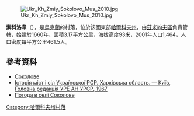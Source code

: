[[Image:Ukr_Kh_Zmiy_Sokolovo_Mus_2010.jpg|right]]

{{coord|49|42|51|N|36|11|35|E|scale:100000_region:UA|display=title}}

'''索科洛韋'''（{{lang-uk|Соколове}}），是[[烏克蘭|烏克蘭]]的村落，位於該國東部[[哈爾科夫州|哈爾科夫州]]，由[[茲米約夫區|茲米約夫區]]負責管轄，始建於1660年，面積3.17平方公里，海拔高度93米，2001年人口1,464，人口密度每平方公里461.5人。

==參考資料==
*[http://w1.c1.rada.gov.ua/pls/z7502/A005?rdat1=15.09.2011&rf7571=33109 Соколове]{{dead link|date=2018年4月 |bot=InternetArchiveBot |fix-attempted=yes }}
* [https://web.archive.org/web/20110825175116/http://www.igsu.org.ua/Harkovskja.obl/Zmievskij.rajon/Sokolovo.html Історія міст і сіл Української РСР. Харківська область. — Київ, Головна редакція УРЕ АН УРСР, 1967]
* [http://weather.in.ua/ua/har'kovskaja/24415 Погода в селі Соколове] {{Wayback|url=http://weather.in.ua/ua/har%27kovskaja/24415 |date=20160323035750 }}

{{DEFAULTSORT:Соколове}}
[[Category:哈爾科夫州村落|Category:哈爾科夫州村落]]


{{Kharkiv-geo-stub}}